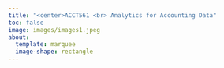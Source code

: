 ```yaml
---
title: "<center>ACCT561 <br> Analytics for Accounting Data"
toc: false
image: images/images1.jpeg
about: 
  template: marquee
  image-shape: rectangle
---
```


